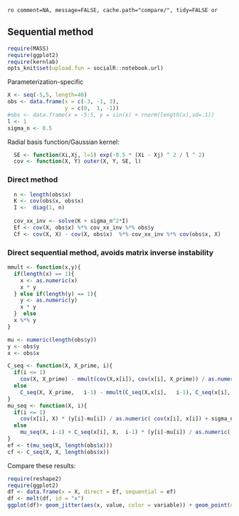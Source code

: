 `ro comment=NA, message=FALSE, cache.path="compare/", tidy=FALSE or`

## Sequential method

```r
require(MASS)
require(ggplot2)
require(kernlab)
opts_knit$set(upload.fun = socialR::notebook.url)
```

Parameterization-specific


```r
X <- seq(-5,5, length=40)
obs <- data.frame(x = c(-3, -1, 3),
                  y = c(0,  1, -1))
#obs <- data.frame(x = -5:5, y = sin(x) + rnorm(length(x),sd=.1))
l <- 1
sigma_n <- 0.5
```


Radial basis function/Gaussian kernel:

```r
  SE <- function(Xi,Xj, l=1) exp(-0.5 * (Xi - Xj) ^ 2 / l ^ 2)
  cov <- function(X, Y) outer(X, Y, SE, l) 
```
  
### Direct method 

``` r
  n <- length(obs$x)
  K <- cov(obs$x, obs$x)
  I <-  diag(1, n)
  
  cov_xx_inv <- solve(K + sigma_n^2*I)
  Ef <- cov(X, obs$x) %*% cov_xx_inv %*% obs$y
  Cf <- cov(X, X) - cov(X, obs$x)  %*% cov_xx_inv %*% cov(obs$x, X)
```

### Direct sequential method, avoids matrix inverse instability

``` r

mmult <- function(x,y){
  if(length(x) == 1){
    x <- as.numeric(x) 
    x * y
  } else if(length(y) == 1){ 
    y <- as.numeric(y)
    x * y
  }  else 
  x %*% y
}

mu <- numeric(length(obs$y))
y <- obs$y
x <- obs$x

C_seq <- function(X, X_prime, i){
  if(i <= 1)
    cov(X, X_prime) - mmult(cov(X,x[i]), cov(x[i], X_prime)) / as.numeric( cov(x[i], x[i]) + sigma_n^2)
  else
    C_seq(X, X_prime,   i-1) - mmult(C_seq(X,x[i],   i-1), C_seq(x[i], X_prime,   i-1)) / as.numeric( C_seq(x[i], x[i],   i-1)  + sigma_n^2  )
}
mu_seq <- function(X, i){
  if(i <= 1)
    cov(x[i], X) * (y[i]-mu[i]) / as.numeric( cov(x[i], x[i]) + sigma_n^2)
  else
    mu_seq(X, i-1) + C_seq(x[i], X,  i-1) * (y[i]-mu[i]) / as.numeric( C_seq(x[i], x[i], i-1)  + sigma_n^2 )
}
ef <- t(mu_seq(X, length(obs$x)))
cf <- C_seq(X, X, length(obs$x))


```



Compare these results: 

``` r
require(reshape2)
require(ggplot2)
df <- data.frame(x = X, direct = Ef, sequential = ef)
df <- melt(df, id = "x")
ggplot(df)+ geom_jitter(aes(x, value, color = variable)) + geom_point(data = obs, aes(x,y))
````






